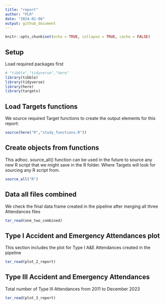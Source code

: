 ```yaml
---
title: "report"
author: "PLR"
date: "2024-01-08"
output: github_document
---
```


```r
knitr::opts_chunk$set(echo = TRUE, collapse = TRUE, cache = FALSE)
```

## Setup

Load required packages first

```r
# "tibble","tidyverse","here"
library(tibble)
library(tidyverse)
library(here)
library(targets)
```

## Load Targets functions

We source required Target functions to create the output elements for this report:

```r
source(here("R","study_functions.R"))
```

## Create objects from functions

This adhoc. source_all() function can be used in the future to source any new R script that we might save in the R folder. Where Targets will look for sourcing any R script from. 

```r
source_all("R")
```

## Data all files combined

We check the final data frame created in the pipeline after merging all three Attendances files

```r
tar_read(one_two_combined) 
```

## Type I Accident and Emergency Attendances plot 

This section includes the plot for Type I A&E Attendances created in the pipeline

```r
tar_read(plot_2_report)
```

## Type III Accident and Emergency Attendances 

Total number of Type III Attendances from 2011 to December 2023

```r
tar_read(plot_3_report)
```